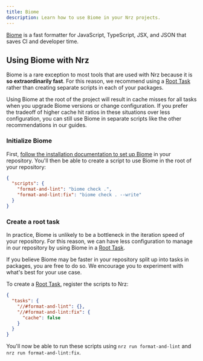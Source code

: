 ```yaml
---
title: Biome
description: Learn how to use Biome in your Nrz projects.
---
```



[Biome](https://biomejs.dev/) is a fast formatter for JavaScript, TypeScript, JSX, and JSON that saves CI and developer time.

<CreateNrzCallout />

## Using Biome with Nrz

Biome is a rare exception to most tools that are used with Nrz because it is **so extraordinarily fast**. For this reason, we recommend using a [Root Task](/repo/docs/crafting-your-repository/configuring-tasks#registering-root-tasks) rather than creating separate scripts in each of your packages.

<Callout type="info" title="Caching behavior">
  Using Biome at the root of the project will result in cache misses for all
  tasks when you upgrade Biome versions or change configuration. If you prefer
  the tradeoff of higher cache hit ratios in these situations over less
  configuration, you can still use Biome in separate scripts like the other
  recommendations in our guides.
</Callout>

### Initialize Biome

First, [follow the installation documentation to set up Biome](https://biomejs.dev/guides/getting-started/) in your repository. You'll then be able to create a script to use Biome in the root of your repository:

```json title="./package.json"
{
  "scripts": {
    "format-and-lint": "biome check .",
    "format-and-lint:fix": "biome check . --write"
  }
}
```

### Create a root task

In practice, Biome is unlikely to be a bottleneck in the iteration speed of your repository. For this reason, we can have less configuration to manage in our repository by using Biome in a [Root Task](/repo/docs/crafting-your-repository/configuring-tasks#registering-root-tasks).

<Callout type="info">
  If you believe Biome may be faster in your repository split up into tasks in
  packages, you are free to do so. We encourage you to experiment with what's
  best for your use case.
</Callout>

To create a [Root Task](/repo/docs/crafting-your-repository/configuring-tasks#registering-root-tasks), register the scripts to Nrz:

```json title="./nrz.json"
{
  "tasks": {
    "//#format-and-lint": {},
    "//#format-and-lint:fix": {
      "cache": false
    }
  }
}
```

You'll now be able to run these scripts using `nrz run format-and-lint` and `nrz run format-and-lint:fix`.
